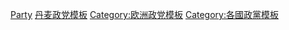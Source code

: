 <!---For consistency, the name of this and similar categories use country/continent/regional names rather than adjectives or adjectivals, as some of these adjectives and adjectivals are less than straightforward (see {{tsl|en|List of adjectival forms of place names||List of adjectival forms of place names}}).---->
{{template category
|topic=[[格陵兰|格陵兰]]{{tsl|en|List of political parties in Greenland|格陵兰政党列表|政党}}|portal=}}
[[Category:格陵兰政治模板|Party]]
[[Category:丹麦政党模板|]]
[[Category:欧洲政党模板|Category:欧洲政党模板]]
[[Category:各國政黨模板|Category:各國政黨模板]]